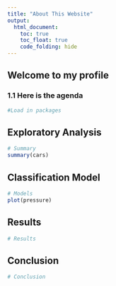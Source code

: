 ```yaml
---
title: "About This Website"
output: 
  html_document:
    toc: true
    toc_float: true
    code_folding: hide
---
```

## Welcome to my profile

### 1.1 Here is the agenda
```r
#Load in packages 

```

## Exploratory Analysis 
```r
# Summary 
summary(cars)
```

## Classification Model 
```r
# Models 
plot(pressure)
```

## Results 
```r
# Results 
```

## Conclusion
```r
# Conclusion 
```

